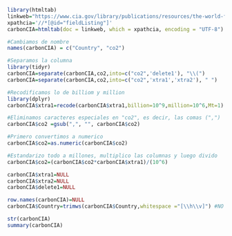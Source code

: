 ```r
library(htmltab)
linkweb="https://www.cia.gov/library/publications/resources/the-world-factbook/fields/274.html"
xpathcia='//*[@id="fieldListing"]'
carbonCIA=htmltab(doc = linkweb, which = xpathcia, encoding = "UTF-8")
```

```r
#Cambiamos de nombre
names(carbonCIA) = c("Country", "co2")
```

```r
#Separamos la columna
library(tidyr)
carbonCIA=separate(carbonCIA,co2,into=c("co2",'delete1'), "\\(")
carbonCIA=separate(carbonCIA,co2,into=c("co2",'xtra1','xtra2'), " ")
```

```r
#Recodificamos lo de billiom y million
library(dplyr)
carbonCIA$xtra1=recode(carbonCIA$xtra1,billion=10^9,million=10^6,Mt=1) #Esta columna automaticamente se convierte en numerico
```

```r
#Eliminamos caracteres especiales en "co2", es decir, las comas (",")
carbonCIA$co2 =gsub(",", "", carbonCIA$co2) 
```

```r
#Primero convertimos a numerico
carbonCIA$co2=as.numeric(carbonCIA$co2) 

#Estandarizo todo a millones, multiplico las columnas y luego divido
carbonCIA$co2=(carbonCIA$co2*carbonCIA$xtra1)/(10^6)
```

```r
carbonCIA$xtra1=NULL
carbonCIA$xtra2=NULL
carbonCIA$delete1=NULL
```

```r
row.names(carbonCIA)=NULL
carbonCIA$Country=trimws(carbonCIA$Country,whitespace ="[\\h\\v]") #NO espacios en blanco en Country
```

```r
str(carbonCIA)
summary(carbonCIA)
```

